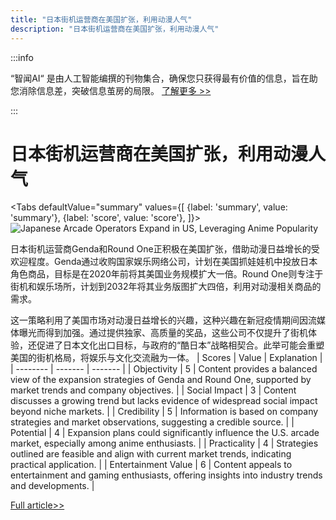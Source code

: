 ```yaml
---
title: "日本街机运营商在美国扩张，利用动漫人气"
description: "日本街机运营商在美国扩张，利用动漫人气"
---
```



:::info

“智闻AI“ 是由人工智能编撰的刊物集合，确保您只获得最有价值的信息，旨在助您消除信息差，突破信息茧房的局限。  [了解更多 >>](/)

:::

# 日本街机运营商在美国扩张，利用动漫人气


<Tabs
	defaultValue="summary"
	values={[
	{label: 'summary', value: 'summary'},
	{label: 'score', value: 'score'},
]}>
<TabItem value="summary">
<img
  src="https://image.informedainews.com/2024/06/Ent-qUr-1718077479-0.jpg"
  alt="Japanese Arcade Operators Expand in US, Leveraging Anime Popularity"
/>



日本街机运营商Genda和Round One正积极在美国扩张，借助动漫日益增长的受欢迎程度。Genda通过收购国家娱乐网络公司，计划在美国抓娃娃机中投放日本角色商品，目标是在2020年前将其美国业务规模扩大一倍。Round One则专注于街机和娱乐场所，计划到2032年将其业务版图扩大四倍，利用对动漫相关商品的需求。

这一策略利用了美国市场对动漫日益增长的兴趣，这种兴趣在新冠疫情期间因流媒体曝光而得到加强。通过提供独家、高质量的奖品，这些公司不仅提升了街机体验，还促进了日本文化出口目标，与政府的“酷日本”战略相契合。此举可能会重塑美国的街机格局，将娱乐与文化交流融为一体。
</TabItem>
<TabItem value="score">
	| Scores     | Value   | Explanation |
	| -------- | ------- | ------- |
	| Objectivity  | 5    | Content provides a balanced view of the expansion strategies of Genda and Round One, supported by market trends and company objectives.    |
	| Social Impact | 3     | Content discusses a growing trend but lacks evidence of widespread social impact beyond niche markets.    |
	| Credibility    | 5    | Information is based on company strategies and market observations, suggesting a credible source.    |
	| Potential    | 4    | Expansion plans could significantly influence the U.S. arcade market, especially among anime enthusiasts.    |
	| Practicality    | 4    | Strategies outlined are feasible and align with current market trends, indicating practical application.    |
	| Entertainment Value    | 6    | Content appeals to entertainment and gaming enthusiasts, offering insights into industry trends and developments.    |
</TabItem>
</Tabs>

[Full article>>](https://asia.nikkei.com/Business/Media-Entertainment/Japanese-arcade-giants-aim-to-sink-claws-into-U.S.-market)
